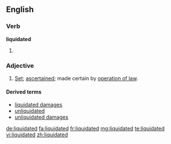 ==English==

===Verb===
'''liquidated'''
# {{en-past of|liquidate}}

===Adjective===
{{en-adj}}
# {{legal}} [[set|Set]]; [[ascertained]]; made certain by [[operation of law]].

====Derived terms====
* [[liquidated damages]]
* [[unliquidated]]
* [[unliquidated damages]]

[[de:liquidated]]
[[fa:liquidated]]
[[fr:liquidated]]
[[mg:liquidated]]
[[te:liquidated]]
[[vi:liquidated]]
[[zh:liquidated]]